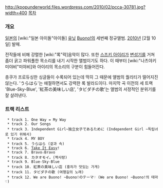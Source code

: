 http://kpopunderworld.files.wordpress.com/2010/02/pcca-30781.jpg?width=400
[[목차]]
=== 개요 ===
[[일본]]의 [wiki:"일본 아이돌"아이돌] [[유닛]] [[Buono!]]의 세번째 정규앨범.
[[2010년]] [2월 10일] 발매.

전작들에 비해 강렬한 [wiki:"록"락]음악이 많다. 또한 [[스즈키 아이리]]가 [[변성기]]를 거쳐 좀더 굵고 파워풀한 목소리를 내기 시작한 앨범이기도 하다. 이 때부터 [wiki:"나츠야키 미야비"미야비]와 아이리의 목소리의 구분이 힘들어진다.

층쿠가 프로듀싱한 싱글들이 수록되어 있는데 딱히 그 때문에 앨범의 퀄리티가 떨어지진 않는다. 'うらはら'는 애절하면서도 강력한 록 발라드이다. 마지막 곡 이전의 세 트랙 'Blue-Sky-Blue', '紅茶の美味しい店', 'タビダチの歌'는 앨범의 서정적인 분위기를 잘 살려낸다.
=== 트랙 리스트 ===
  * track 1. One Way = My Way
  * track 2. Our Songs
  * track 3. Independent Girl~独立女子であるために (Independent Girl ~독립녀로 있기 위해서)
  * track 4. MY BOY
  * track 5. うらはら (겉과 속)
  * track 6. [[Take It Easy]]!
  * track 7. Bravo☆Bravo
  * track 8. カタオモイ。(짝사랑)
  * track 9. Blue-Sky-Blue
  * track 10. 紅茶の美味しい店 (홍차가 맛있는 가게)
  * track 11. タビダチの歌 (여행길의 노래)
  * track 12. We are Buono! ~Buono!のテーマ♡ (We are Buono! ~Buono!의 테마♡)
